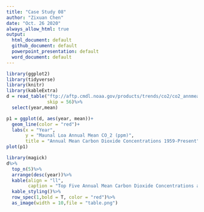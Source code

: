 ```yaml
---
title: "Case Study 08"
author: "Zixuan Chen"
date: "Oct. 26 2020"
always_allow_html: true
output:
  html_document: default
  github_document: default
  powerpoint_presentation: default
  word_document: default
---
```

```r
library(ggplot2)
library(tidyverse)
library(knitr)
library(kableExtra)
d = read_table("ftp://aftp.cmdl.noaa.gov/products/trends/co2/co2_annmean_mlo.txt",
               skip = 56)%>%
  select(year,mean)

p1 = ggplot(d, aes(year, mean))+
  geom_line(color = "red")+
  labs(x = "Year",
       y = "Maunal Loa Annual Mean CO_2 (ppm)",
       title = "Annual Mean Carbon Dioxide Concentrations 1959-Present")
plot(p1)
```

```r
library(magick)
d%>%
  top_n(5)%>%
  arrange(desc(year))%>%
  kable(align = "ll",
        caption = "Top Five Annual Mean Carbon Dioxide Concentrations at Mona Loa")%>%
  kable_styling()%>%
  row_spec(1,bold = T, color = "red")%>%
  as_image(width = 10,file = "table.png")
```